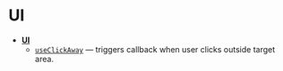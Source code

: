 # UI

- [**UI**](./docs/UI.md)
  - [`useClickAway`](./docs/useClickAway.md) &mdash; triggers callback when user clicks outside target area.